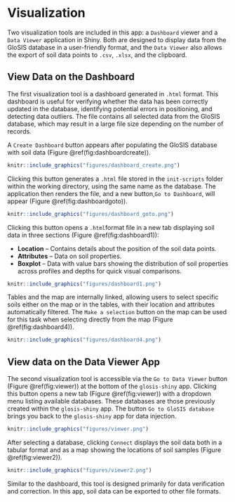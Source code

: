 # **Visualization**

Two visualization tools are included in this app: a `Dashboard` viewer and a `Data Viewer` application in Shiny. Both are designed to display data from the GloSIS database in a user-friendly format, and the `Data Viewer` also allows the export of soil data points to `.csv`, `.xlsx`, and the clipboard.

## View Data on the Dashboard

The first visualization tool is a dashboard generated in `.html` format. This dashboard is useful for verifying whether the data has been correctly updated in the database, identifying potential errors in positioning, and detecting data outliers. The file contains all selected data from the GloSIS database, which may result in a large file size depending on the number of records.

A `Create Dashboard` button appears after populating the GloSIS database with soil data (Figure \@ref(fig:dashboardcreate)).

```r
knitr::include_graphics("figures/dashboard_create.png")
```

Clicking this button generates a `.html` file stored in the `init-scripts` folder within the working directory, using the same name as the database. The application then renders the file, and a new button,`Go to Dashboard`, will appear (Figure \@ref(fig:dashboardgoto)).

```r
knitr::include_graphics("figures/dashboard_goto.png")
```

Clicking this button opens a `.html`format file in a new tab displaying soil data in three sections (Figure \@ref(fig:dashboard1)):

-   **Location** -- Contains details about the position of the soil data points.\
-   **Attributes** -- Data on soil properties.\
-   **Boxplot** -- Data with value bars showing the distribution of soil properties across profiles and depths for quick visual comparisons.

```r
knitr::include_graphics("figures/dashboard1.png")
```

Tables and the map are internally linked, allowing users to select specific soils either on the map or in the tables, with their location and attributes automatically filtered. The `Make a selection` button on the map can be used for this task when selecting directly from the map (Figure \@ref(fig:dashboard4)).

```r
knitr::include_graphics("figures/dashboard4.png")
```


## View data on the Data Viewer App

The second visualization tool is accessible via the `Go to Data Viewer` button (Figure \@ref(fig:viewer)) at the bottom of the `glosis-shiny` app. Clicking this button opens a new tab (Figure \@ref(fig:viewer)) with a dropdown menu listing available databases. These databases are those previously created within the `glosis-shiny` app. The button `Go to GloSIS database` brings you back to the `glosis-shiny` app for data injection.


```r
knitr::include_graphics("figures/viewer.png")
```



After selecting a database, clicking `Connect` displays the soil data both in a tabular format and as a map showing the locations of soil samples (Figure \@ref(fig:viewer2)). 
```r
knitr::include_graphics("figures/viewer2.png")
```

Similar to the dashboard, this tool is designed primarily for data verification and correction. In this app, soil data can be exported to other file formats.


